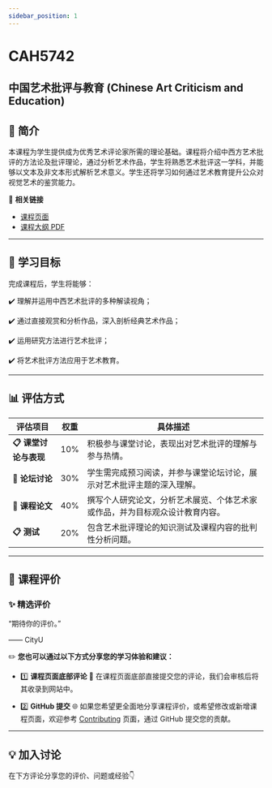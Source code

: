 ```yaml
---
sidebar_position: 1
---
```


# CAH5742
## 中国艺术批评与教育 (Chinese Art Criticism and Education)

## **📘 简介**
本课程为学生提供成为优秀艺术评论家所需的理论基础。课程将介绍中西方艺术批评的方法论及批评理论，通过分析艺术作品，学生将熟悉艺术批评这一学科，并能够以文本及非文本形式解析艺术意义。学生还将学习如何通过艺术教育提升公众对视觉艺术的鉴赏能力。

🔗 **相关链接**
- [课程页面](https://www.cityu.edu.hk/catalogue/pg/202425/course/CAH5742.htm)
- [课程大纲 PDF](https://www.cityu.edu.hk/catalogue/pg/202425/course/CAH5742.pdf)

---

## **🎯 学习目标**

完成课程后，学生将能够：

✔️ 理解并运用中西艺术批评的多种解读视角；

✔️ 通过直接观赏和分析作品，深入剖析经典艺术作品；

✔️ 运用研究方法进行艺术批评；

✔️ 将艺术批评方法应用于艺术教育。

---

## **📊 评估方式**

| **评估项目**          | **权重** | **具体描述**                                                                                       |
|----------------------|---------|---------------------------------------------------------------------------------------------------|
| **📋 课堂讨论与表现**   | 10%     | 积极参与课堂讨论，表现出对艺术批评的理解与参与热情。                                                     |
| **📂 论坛讨论**        | 30%     | 学生需完成预习阅读，并参与课堂论坛讨论，展示对艺术批评主题的深入理解。                                            |
| **📂 课程论文**        | 40%     | 撰写个人研究论文，分析艺术展览、个体艺术家或作品，并为目标观众设计教育内容。                                          |
| **📋 测试**           | 20%     | 包含艺术批评理论的知识测试及课程内容的批判性分析问题。                                                      |

---

## **💬 课程评价**

### ✨ **精选评价**
<div className={commentStyles.commentBox}>
    <p className={commentStyles.commentText}>
        “期待你的评价。”
    </p>
    <p className={commentStyles.commentAuthor}>—— CityU</p>
</div>

✏️ **您也可以通过以下方式分享您的学习体验和建议：**

- 1️⃣ **课程页面底部评论**
💬 在课程页面底部直接提交您的评论，我们会审核后将其收录到网站中。

- 2️⃣ **GitHub 提交**
🌐 如果您希望更全面地分享课程评价，或希望修改或新增课程页面，欢迎参考 [Contributing](https://penjc.github.io/cityU-navigator/contributing) 页面，通过 GitHub 提交您的贡献。

---

## **💡 加入讨论**

在下方评论分享您的评价、问题或经验👇
<Utterances />
